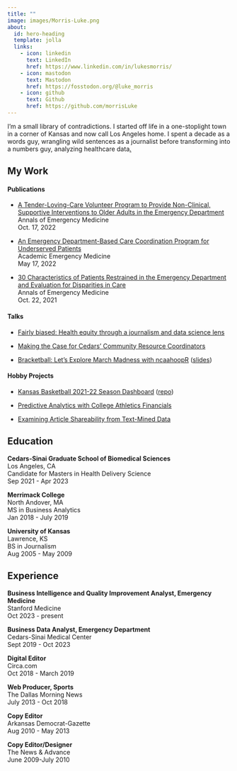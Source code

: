 ```yaml
---
title: ""
image: images/Morris-Luke.png
about:
  id: hero-heading
  template: jolla
  links:
    - icon: linkedin
      text: LinkedIn
      href: https://www.linkedin.com/in/lukesmorris/
    - icon: mastodon
      text: Mastodon
      href: https://fosstodon.org/@luke_morris
    - icon: github
      text: Github
      href: https://github.com/morrisLuke
---
```


::: {#hero-heading}
I'm a small library of contradictions. I started off life in a one-stoplight town in a corner of Kansas and now call Los Angeles home. I spent a decade as a words guy, wrangling wild sentences as a journalist before transforming into a numbers guy, analyzing healthcare data<a rel="me" href="https://fosstodon.org/@luke_morris">.</a>

::: {#resume-links}
## My Work

#### Publications

-   [A Tender-Loving-Care Volunteer Program to Provide Non-Clinical, Supportive Interventions to Older Adults in the Emergency Department](https://www.sciencedirect.com/science/article/pii/S019606442200703X)\
    Annals of Emergency Medicine\
    Oct. 17, 2022

-   [An Emergency Department-Based Care Coordination Program for Underserved Patients](https://onlinelibrary.wiley.com/doi/full/10.1111/acem.14511)\
    Academic Emergency Medicine\
    May 17, 2022

-   [30 Characteristics of Patients Restrained in the Emergency Department and Evaluation for Disparities in Care](https://www.annemergmed.com/article/S0196-0644(21)00879-9/fulltext)\
    Annals of Emergency Medicine\
    Oct. 22, 2021

#### Talks

-   [Fairly biased: Health equity through a journalism and data science lens](https://lukesmorris.com/health-equity-lecture/Health_Equity_Lecture.html)

-   [Making the Case for Cedars' Community Resource Coordinators](https://morrisluke.github.io/Cedars_CRCs/Cedars_CRCs.html)

-   [Bracketball: Let's Explore March Madness with ncaahoopR](https://youtu.be/_KnVDbc7Rew) ([slides](https://docs.google.com/presentation/d/1F9TTfK1_zRlzdvw4UCseaAXh-NQch4oy6zB3zXMamiY/edit?usp=sharing))

#### Hobby Projects

-   [Kansas Basketball 2021-22 Season Dashboard](https://hzr5pf-luke0morris.shinyapps.io/kansas-basketball-2021-22/) ([repo](https://github.com/morrisLuke/kansas_basketball_dashboard))

-   [Predictive Analytics with College Athletics Financials](https://github.com/morrisLuke/Predictive-Analytics-with-College-Athletics-Financials)

-   [Examining Article Shareability from Text-Mined Data](https://github.com/morrisLuke/Examining-Article-Shareability)
:::

## Education

**Cedars-Sinai Graduate School of Biomedical Sciences**\
Los Angeles, CA\
Candidate for Masters in Health Delivery Science\
Sep 2021 - Apr 2023

**Merrimack College**\
North Andover, MA\
MS in Business Analytics\
Jan 2018 - July 2019

**University of Kansas**\
Lawrence, KS\
BS in Journalism\
Aug 2005 - May 2009

## Experience

**Business Intelligence and Quality Improvement Analyst, Emergency Medicine**\
Stanford Medicine\
Oct 2023 - present

**Business Data Analyst, Emergency Department**\
Cedars-Sinai Medical Center\
Sept 2019 - Oct 2023

**Digital Editor**\
Circa.com\
Oct 2018 - March 2019

**Web Producer, Sports**\
The Dallas Morning News\
July 2013 - Oct 2018

**Copy Editor**\
Arkansas Democrat-Gazette\
Aug 2010 - May 2013

**Copy Editor/Designer**\
The News & Advance\
June 2009-July 2010
:::
